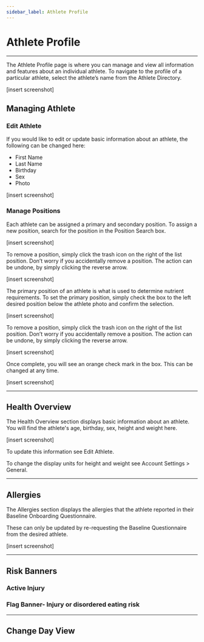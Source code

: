 ```yaml
---
sidebar_label: Athlete Profile
---
```




# Athlete Profile

---

The Athlete Profile page is where you can manage and view all information and features about an individual athlete. To navigate to the profile of a particular athlete, select the athlete’s name from the Athlete Directory.

[insert screenshot]

## Managing Athlete

### Edit Athlete

If you would like to edit or update basic information about an athlete, the following can be changed here:
* First Name
* Last Name
* Birthday
* Sex
* Photo

[insert screenshot]

### Manage Positions

Each athlete can be assigned a primary and secondary position. 
To assign a new position, search for the position in the Position Search box.

[insert screenshot]

To remove a position, simply click the trash icon on the right of the list position. 
Don’t worry if you accidentally remove a position. The action can be undone, by simply clicking the reverse arrow.

[insert screenshot]

The primary position of an athlete is what is used to determine nutrient requirements. To set the primary position, simply check the box to the left desired position below the athlete photo and confirm the selection.

[insert screenshot]

To remove a position, simply click the trash icon on the right of the list position. 
Don’t worry if you accidentally remove a position. The action can be undone, by simply clicking the reverse arrow.

[insert screenshot]

Once complete, you will see an orange check mark in the box. This can be changed at any time.

[insert screenshot]

---

## Health Overview

The Health Overview section displays basic information about an athlete. You will find the athlete's age, birthday, sex, height and weight here. 

[insert screenshot]

To update this information see Edit Athlete.

To change the display units for height and weight see Account Settings > General.

---

## Allergies

The Allergies  section displays the allergies that the athlete reported in their Baseline Onboarding Questionnaire. 

These can only be updated by re-requesting the Baseline Questionnaire from the desired athlete. 

[insert screenshot] 

---

## Risk Banners

### Active Injury

### Flag Banner- Injury or disordered eating risk

---

## Change Day View




